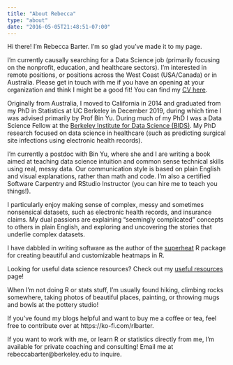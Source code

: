 ```yaml
---
title: "About Rebecca"
type: "about"
date: "2016-05-05T21:48:51-07:00"
---
```


Hi there! I'm Rebecca Barter. I'm so glad you've made it to my page.

I'm currently causally searching for a Data Science job (primarily focusing on the nonprofit, education, and healthcare sectors). I'm interested in remote positions, or positions across the West Coast (USA/Canada) or in Australia. Please get in touch with me if you have an opening at your organization and think I might be a good fit! You can find my [CV here](http://www.rebeccabarter.com/cv/).


Originally from Australia, I moved to California in 2014 and graduated from my PhD in Statistics at UC Berkeley in December 2019, during which time I was advised primarily by Prof Bin Yu. During much of my PhD I was a Data Science Fellow at the [Berkeley Institute for Data Science (BIDS)](https://bids.berkeley.edu). My PhD research focused on data science in healthcare (such as predicting surgical site infections using electronic health records). 

I'm currently a postdoc with Bin Yu, where she and I are writing a book aimed at teaching data science intuition and common sense technical skills using real, messy data. Our communication style is based on plain English and visual explanations, rather than math and code. I'm also a certified Software Carpentry and RStudio Instructor (you can hire me to teach you things!).

I particularly enjoy making sense of complex, messy and sometimes nonsensical datasets, such as electronic health records, and insurance claims. My dual passions are explaining "seemingly complicated" concepts to others in plain English, and exploring and uncovering the stories that underlie complex datasets. 

I have dabbled in writing software as the author of the [superheat](https://github.com/rlbarter/superheat) R package for creating beautiful and customizable heatmaps in R.

Looking for useful data science resources? Check out my [useful resources](http://www.rebeccabarter.com/useful_resources/) page!

When I'm not doing R or stats stuff, I'm usually found hiking, climbing rocks somewhere, taking photos of beautiful places, painting, or throwing mugs and bowls at the pottery studio!

If you've found my blogs helpful and want to buy me a coffee or tea, feel free to contribute over at https://ko-fi.com/rlbarter. 

If you want to work with me, or learn R or statistics directly from me, I'm available for private coaching and consulting! Email me at rebeccabarter@berkeley.edu to inquire.
